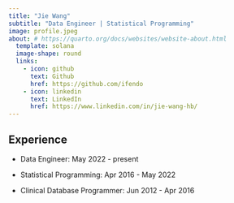 ```yaml
---
title: "Jie Wang"
subtitle: "Data Engineer | Statistical Programming"
image: profile.jpeg
about: # https://quarto.org/docs/websites/website-about.html
  template: solana
  image-shape: round
  links:
    - icon: github
      text: Github
      href: https://github.com/ifendo
    - icon: linkedin
      text: LinkedIn
      href: https://www.linkedin.com/in/jie-wang-hb/
---
```


## Experience

- Data Engineer: May 2022 - present

- Statistical Programming: Apr 2016 - May 2022

- Clinical Database Programmer: Jun 2012 - Apr 2016